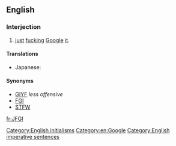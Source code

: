 ==English==

===Interjection===
{{en-interj}}

# {{lb|en|Internet}} [[just]] [[fuck]]ing [[Google]] [[it]].

====Translations====
{{trans-top|Abbreviation of ''just fucking Google it''}}
* Japanese: {{t|ja|ggrks|tr={{m|ja|ググれカス}}, gugure kasu}}
{{trans-mid}}
{{trans-bottom}}

====Synonyms====
* [[GIYF]] ''less offensive''
* [[FGI]]
* [[STFW]]

[[Category:English initialisms]]
[[Category:en:Google]]
[[Category:English imperative sentences]]

[[fr:JFGI]]